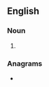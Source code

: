 ==English==

===Noun===
{{head|en|noun form}}

# {{plural of|en|output}}

===Anagrams===
* {{anagrams|en|a=opsttuu|put outs|put-outs|putouts|puts out}}